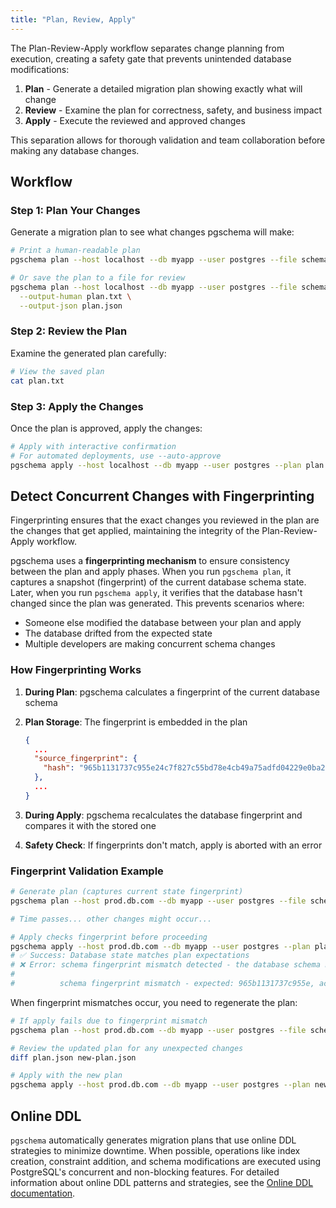 ```yaml
---
title: "Plan, Review, Apply"
---
```


The Plan-Review-Apply workflow separates change planning from execution, creating a safety gate that prevents unintended database modifications:

1. **Plan** - Generate a detailed migration plan showing exactly what will change
2. **Review** - Examine the plan for correctness, safety, and business impact
3. **Apply** - Execute the reviewed and approved changes

This separation allows for thorough validation and team collaboration before making any database changes.

## Workflow

### Step 1: Plan Your Changes

Generate a migration plan to see what changes pgschema will make:

```bash
# Print a human-readable plan
pgschema plan --host localhost --db myapp --user postgres --file schema.sql

# Or save the plan to a file for review
pgschema plan --host localhost --db myapp --user postgres --file schema.sql \
  --output-human plan.txt \
  --output-json plan.json
```

### Step 2: Review the Plan

Examine the generated plan carefully:

```bash
# View the saved plan
cat plan.txt
```

### Step 3: Apply the Changes

Once the plan is approved, apply the changes:

```bash
# Apply with interactive confirmation
# For automated deployments, use --auto-approve
pgschema apply --host localhost --db myapp --user postgres --plan plan.json
```

## Detect Concurrent Changes with Fingerprinting

<Note>
Fingerprinting ensures that the exact changes you reviewed in the plan are the changes that get applied, maintaining the integrity of the Plan-Review-Apply workflow.
</Note>

pgschema uses a **fingerprinting mechanism** to ensure consistency between the plan and apply phases. When you run `pgschema plan`, it captures a snapshot (fingerprint) of the current database schema state.
Later, when you run `pgschema apply`, it verifies that the database hasn't changed since the plan was generated. This prevents scenarios where:

- Someone else modified the database between your plan and apply
- The database drifted from the expected state
- Multiple developers are making concurrent schema changes


### How Fingerprinting Works

1. **During Plan**: pgschema calculates a fingerprint of the current database schema
1. **Plan Storage**: The fingerprint is embedded in the plan

    ```json
    {
      ...
      "source_fingerprint": {
        "hash": "965b1131737c955e24c7f827c55bd78e4cb49a75adfd04229e0ba297376f5085"
      },
      ...
    }
    ```

1. **During Apply**: pgschema recalculates the database fingerprint and compares it with the stored one
1. **Safety Check**: If fingerprints don't match, apply is aborted with an error


### Fingerprint Validation Example

```bash
# Generate plan (captures current state fingerprint)
pgschema plan --host prod.db.com --db myapp --user postgres --file schema.sql --output-json plan.json

# Time passes... other changes might occur...

# Apply checks fingerprint before proceeding
pgschema apply --host prod.db.com --db myapp --user postgres --plan plan.json
# ✅ Success: Database state matches plan expectations
# ❌ Error: schema fingerprint mismatch detected - the database schema has changed since the plan was generated.
#
#          schema fingerprint mismatch - expected: 965b1131737c955e, actual: abc123456789abcd
```

When fingerprint mismatches occur, you need to regenerate the plan:

```bash
# If apply fails due to fingerprint mismatch
pgschema plan --host prod.db.com --db myapp --user postgres --file schema.sql --output-json new-plan.json

# Review the updated plan for any unexpected changes
diff plan.json new-plan.json

# Apply with the new plan
pgschema apply --host prod.db.com --db myapp --user postgres --plan new-plan.json
```

## Online DDL

`pgschema` automatically generates migration plans that use online DDL strategies to minimize downtime. When possible, operations like index creation, constraint addition, and schema modifications are executed using PostgreSQL's concurrent and non-blocking features. For detailed information about online DDL patterns and strategies, see the [Online DDL documentation](online-ddl.mdx).
